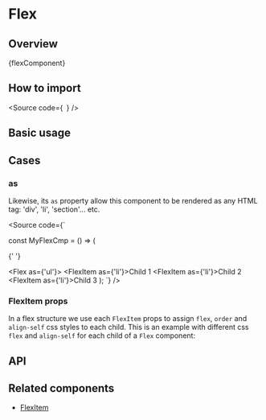 

<Meta of={Stories} />

# Flex

## Overview

<Markdown>{flexComponent}</Markdown>

## How to import

<Source
  code={`
`}
/>

## Basic usage

<Canvas of={Stories.Base} />

## Cases

### as

Likewise, its `as` property allow this component to be rendered as any HTML tag:
'div', 'li', 'section'... etc.

<Source
  code={`

const MyFlexCmp = () => (

{' '}

<Flex as={'ul'}>
  <FlexItem as={'li'}>Child 1</FlexItem>
  <FlexItem as={'li'}>Child 2</FlexItem>
  <FlexItem as={'li'}>Child 3</FlexItem>
</Flex>
); `} />

### FlexItem props

In a flex structure we use each `FlexItem` props to assign `flex`, `order`
and `align-self` css styles to each child. This is an example with different
css `flex` and `align-self` for each child of a `Flex` component:

<Canvas of={CaseStories.FlexAndFlexItems} />

## API

<ArgTypes of={Stories} />

## Related components

- [FlexItem](?path=/docs/components-core-layout-flex-flexitem--docs)
